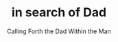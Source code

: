 ---
title: "in search of Dad"
subtitle: "Calling Forth the Dad Within the Man"
creator: "Charles Elliott Newbold, Jr."
categories: ["books"]
featuredImage: "../src/assets/images/item/books/DSC02877-3.png"
views: ["../src/assets/images/item/books/DSC02877-3.png"]
audio:
    - "/audio/box4/tanya-nana2.mp3"
nextItem: ["more-than-a-carpenter"]
---